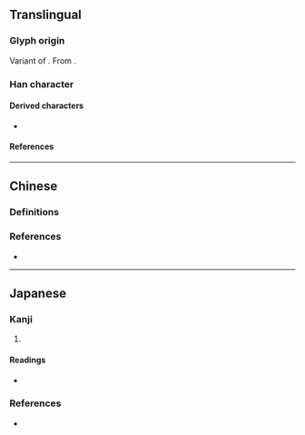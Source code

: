 {{also|時}}
{{character info}}
==Translingual==
{{stroke order|strokes=7}}
{{stroke order|type=animate}}

===Glyph origin===
Variant of {{l|mul|時}}. From {{w|cursive script (East Asia)|cursive script}}.

===Han character===
{{Han char|rn=72|rad=日|as=03|sn=7|four=|canj=ADI|ids=⿰日寸}}

====Derived characters====
* {{l|mul|[[𫪅]], [[埘]], [[𪶄]], [[𬌠]], [[𬖞]], [[鲥]], [[莳]], [[𦋂]], [[𣠈]]}}

====References====
{{Han ref|kx=0490.221|dkj=13772|dj=0851.220|hdz=21487.020|uh=65F6}}

----

==Chinese==

===Definitions===
{{zh-see|時|sv}}

===References===
* {{R:twedu|A01794-002}}

----

==Japanese==

===Kanji===
{{ja-kanji|grade=|rs=日03}}

# {{alternative form of|ja|時}}

====Readings====
* {{ja-readings
|on=[[じ]] (ji)
|kun=[[とき]] (toki)}}

===References===
* {{R:Koseki Moji|154790}}